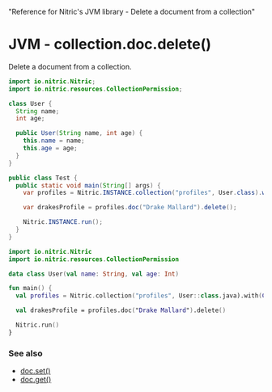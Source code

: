   "Reference for Nitric's JVM library - Delete a document from a collection"

# JVM - collection.doc.delete()

Delete a document from a collection.

<CodeGroup>

```java
import io.nitric.Nitric;
import io.nitric.resources.CollectionPermission;

class User {
  String name;
  int age;

  public User(String name, int age) {
    this.name = name;
    this.age = age;
  }
}

public class Test {
  public static void main(String[] args) {
    var profiles = Nitric.INSTANCE.collection("profiles", User.class).with(CollectionPermission.Delete);

    var drakesProfile = profiles.doc("Drake Mallard").delete();

    Nitric.INSTANCE.run();
  }
}
```

```kotlin
import io.nitric.Nitric
import io.nitric.resources.CollectionPermission

data class User(val name: String, val age: Int)

fun main() {
  val profiles = Nitric.collection("profiles", User::class.java).with(CollectionPermission.Delete)

  val drakesProfile = profiles.doc("Drake Mallard").delete()

  Nitric.run()
}
```

</CodeGroup>

### See also

- [doc.set()](./collection-doc-set)
- [doc.get()](./collection-doc-get)
